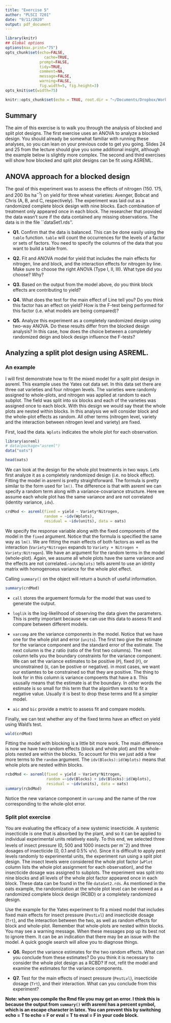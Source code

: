 ```yaml
---
title: "Exercise 5"
author: "PLSCI 7201"
date: "9/11/2020"
output: pdf_document
---
```



```r
library(knitr)
## Global options
options(max.print="75")
opts_chunk$set(echo=FALSE,
	             cache=TRUE,
               prompt=FALSE,
               tidy=TRUE,
               comment=NA,
               message=FALSE,
               warning=FALSE, 
               fig.width=5, fig.height=3)
opts_knit$set(width=75)
```

```r
knitr::opts_chunk$set(echo = TRUE, root.dir = "~/Documents/Dropbox/Work/NRT_AdvStat/Exercises/Day5/")
```


## Summary
The aim of this exercise is to walk you through the analysis of blocked and split plot designs. The first exercise uses an ANOVA to analyze a blocked design. You should already be somewhat familiar with running these analyses, so you can lean on your previous code to get you going. Slides 24 and 25 from the lecture should give you some additional insight, although the example below is slightly more complex. The second and third exercises will show how blocked and split plot designs can be fit using ASREML.

## ANOVA approach for a blocked design
The goal of this experiment was to assess the effects of nitrogen (150. 175, and 200 lbs ha$^{-1}$) on yield for three wheat varieties: Avenger, Bobcat and Chris (A, B, and C, respectively). The experiment was laid out as a randomized complete block design with nine blocks. Each combination of treatment only appeared once in each block. The researcher that provided the data wasn't sure if the data contained any missing observations. The data is in the file ``dataSet1.rds''.

* **Q1.** Confirm that the data is balanced. This can be done easily using the ``table`` function. ``table`` will count the occurrences for the levels of a factor or sets of factors. You need to specify the columns of the data that you want to build a table from.

* **Q2.** Fit and ANOVA model for yield that includes the main effects for nitrogen, line and block, and the interaction effects for nitrogen by line. Make sure to choose the right ANOVA (Type I, II, III). What type did you choose? Why?

* **Q3.** Based on the output from the model above, do you think block effects are contributing to yield? 

* **Q4.** What does the test for the main effect of Line tell you?  Do you think this factor has an effect on yield? How is the F-test being performed for this factor (i.e. what models are being compared)?

* **Q5.** Analyze this experiment as a completely randomized design using two-way ANOVA. Do these results differ from the blocked design analysis? In this case, how does the choice between a completely randomized deign and block design influence the F-tests?


## Analyzing a split plot design using ASREML.
### An example
I will first demonstrate how to fit the mixed model for a split plot design in asreml. This example uses the Yates oat data set. In this data set there are three oat varieties and four nitrogen levels. The varieties were randomly assigned to whole-plots, and nitrogen was applied at random to each subplot. The field was split into six blocks and each of the varieties was assigned once to each block. With this design we would say theat the whole plots are nested within blocks. In this analysis we will consider block and the whole-plot effects as random. All other terms (nitrogen level, variety and the interaction between nitrogen level and variety) are fixed.

First, load the data. ``Wplots`` indicates the whole plot for each observation.
```r
library(asreml)
# data(package="asreml")
data("oats")

head(oats)
```

We can look at the design for the whole plot treatments in two ways. Lets first analyze it as a completely randomized design (i.e. no block effect). Fitting the model in asreml is pretty straightforward. The formula is pretty similar to the form used for ``lm()``. The difference is that with asreml we can specify a random term along with a variance-covariance structure. Here we assume each whole plot has the same variance and are not correlated (identity variance, ``idv``). 

```r
crdMod <- asreml(fixed = yield ~ Variety*Nitrogen, 
                 random = ~idv(Wplots), 
                 residual = ~idv(units), data = oats)
```

We specify the response variable along with the fixed components of the model in the ``fixed`` argument. Notice that the formula is specified the same way as ``lm()``. We are fitting the main effects of both factors as well as the interaction (``Variety*Nitrogen`` expands to ``Variety + Nitrogen + Variety:Nitrogen``). We have an argument for the random terms in the model (whole-plot). Again, we assume all whole plots have the same variance and the effects are not correlated.``~idv(Wplots)`` tells asreml to use an idntity matrix with homogenoeus variance for the whole plot effect.

Calling ``summary()`` on the object will return a bunch of useful information. 
```r
summary(crdMod)
```
* ``call`` stores the arguement formula for the model that was used to generate the output.
* ``loglik`` is the log-likelihood of observing the data given the parameters. This is pretty important because we can use this data to assess fit and compare between different models.
* ``varcomp`` are the variance components in the model. Notice that we have one for the whole plot and error (``units``). The first two give the estimate for the variance component and the standard error of the estimate. The next column is the $z$ ratio (ratio of the first two columns). The next column tells you the boundary constraints for the variance component. We can set the variance estimates to be positive (``P``), fixed (``F``), or unconstrained (``U``, can be postive or negative). in most cases, we want our estiamtes to be constrained so that they are positive. The thing to look for in this column is variance compoents that have a ``B``. This ususally means that the estimate is at the boundary. In other words the estimate is so small for this term that the algoirthm wants to fit a negative value. Usually it is best to drop these terms and fit a simpler model.

* ``aic`` and ``bic`` provide a metric to assess fit and compare models.

Finally, we can test whether any of the fixed terms have an effect on yield using Wald's test.
```r
wald(crdMod)
```

Fitting the model with blocking is a little bit more work. The main difference is now we have two random effects (block and whole plot) and the whole-plots nested are within the blocks. To account for this we just add a few more terms to the ``random`` argument. The ``idv(Blocks):id(Wplots)`` means that whole plots are nested within blocks.
```r
rcbdMod <- asreml(fixed = yield ~ Variety*Nitrogen, 
                  random =~idv(Blocks) + idv(Blocks):id(Wplots), 
                  residual = ~idv(units), data = oats)
summary(rcbdMod)
```
Notice the new variance component in ``varcomp`` and the name of the row corresponding to the whole-plot error.

\newpage
### Split plot exercise

You are evaluating the efficacy of a new systemic insecticide. A systemic insecticide is one that is absorbed by the plant, and so it can be applied to individual experimental units relatively easily. To this end, we selected three levels of insect pressure (0, 500 and 1000 insects per m$^-2$) and three dosages of insecticide (0, 0.1 and 0.5\% v/v). Since it is difficult to apply pest levels randomly to experimental units, the experiment run using a split plot design. The insect levels were considered the whole plot factor (``wPlot`` column lists the whole plot assignment for each observation), and the insecticide dosage was assigned to subplots. The experiment was split into nine blocks and all levels of the whole plot factor appeared once in each block. These data can be found in the file ``dataSet2.rds``. As mentioned in the oats example, the randomization at the whole plot level can be viewed as a randomized complete block design (RCBD) or a completely randomized design. 

Use the example for the Yates experiment to fit a mixed model that includes fixed main effects for insect pressure (``PestLvl``) and insecticide dosage (``Trt``), and the interaction between the two, as well as random effects for block and whole-plot. Remember that whole-plots are nested within blocks. You may see a warning message. When these messages pop up its best not to ignore them. It can be an indication that there may be an issue with the model. A quick google search will allow you to diagnose things. 

* **Q6.** Report the variance estimates for the two random effects. What can you conclude from these estimates? Do you think it is necessary to consider the whole plot design as a RCBD? If not, refit the model and examine the estimates for the variance components.

* **Q7.** Test for the main effects of insect pressure (``PestLvl``), insecticide dosage (``Trt``), and their interaction. What can you conclude from this experiment?


**Note: when you compile the Rmd file you may get an error. I think this is because the output from ``summary()`` with asreml has a percent symbol, which is an escape character in latex. You can prevent this by switching echo = T to echo = F or eval = T to eval = F in your code block.**